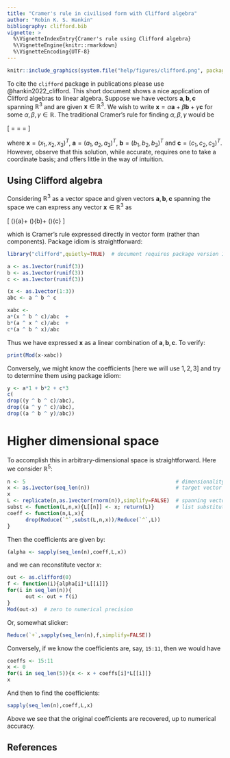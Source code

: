 ```yaml
---
title: "Cramer's rule in civilised form with Clifford algebra"
author: "Robin K. S. Hankin"
bibliography: clifford.bib
vignette: >
  %\VignetteIndexEntry{Cramer's rule using Clifford algebra}
  %\VignetteEngine{knitr::rmarkdown}
  %\VignetteEncoding{UTF-8}
---
```


```r
knitr::include_graphics(system.file("help/figures/clifford.png", package = "clifford"))
```

To cite the `clifford` package in publications please use
@hankin2022_clifford.  This short document shows a nice application of
Clifford algebras to linear algebra.  Suppose we have vectors
${\mathbf a}, {\mathbf b}, {\mathbf c}$ spanning $\mathbb{R}^3$ and
are given ${\mathbf x}\in\mathbb{R}^3$.  We wish to write ${\mathbf
x}=\alpha {\mathbf a}+\beta {\mathbf b}+\gamma {\mathbf c}$ for some
$\alpha,\beta,\gamma\in\mathbb{R}$.  The traditional Cramer's rule for
finding $\alpha,\beta,\gamma$ would be

\[
\alpha=\frac{
	\det\begin{bmatrix}
	x_1&b_1&c_1\\
	x_2&b_2&c_2\\
	x_3&b_3&c_3
	\end{bmatrix}
	}{
	\det\begin{bmatrix}
	a_1&b_1&c_1\\
	a_2&b_2&c_2\\
	a_3&b_3&c_3
	\end{bmatrix}
}
\qquad\beta=\frac{
	\det\begin{bmatrix}
	a_1&x_1&c_1\\
	a_2&x_2&c_2\\
	a_3&x_3&c_3
	\end{bmatrix}
	}{
	\det\begin{bmatrix}
	a_1&b_1&c_1\\
	a_2&b_2&c_2\\
	a_3&b_3&c_3
	\end{bmatrix}
}
\qquad
\gamma=\frac{
	\det\begin{bmatrix}
	a_1&b_1&x_1\\
	a_2&b_2&x_2\\
	a_3&b_3&x_3
	\end{bmatrix}
	}{
	\det\begin{bmatrix}
	a_1&b_1&c_1\\
	a_2&b_2&c_2\\
	a_3&b_3&c_3
	\end{bmatrix}
}
\]

where ${\mathbf x}=(x_1,x_2,x_3)^T$, ${\mathbf a}=(a_1,a_2,a_3)^T$,
${\mathbf b}=(b_1,b_2,b_3)^T$ and ${\mathbf c}=(c_1,c_2,c_3)^T$.
However, observe that this solution, while accurate, requires one to
take a coordinate basis; and offers little in the way of intuition.

## Using Clifford algebra

Considering $\mathbb{R}^3$ as a vector space and given vectors
${\mathbf a}, {\mathbf b}, {\mathbf c}$ spanning the space we can
express any vector ${\mathbf x}\in\mathbb{R}^3$ as

\[
\left(\frac{{\mathbf x}\wedge{\mathbf b}\wedge{\mathbf c}}{{\mathbf a}\wedge{\mathbf b}\wedge{\mathbf c}}\right){\mathbf a}+
\left(\frac{{\mathbf a}\wedge{\mathbf x}\wedge{\mathbf c}}{{\mathbf a}\wedge{\mathbf b}\wedge{\mathbf c}}\right){\mathbf b}+
\left(\frac{{\mathbf a}\wedge{\mathbf b}\wedge{\mathbf x}}{{\mathbf a}\wedge{\mathbf b}\wedge{\mathbf c}}\right){\mathbf c}
\]

which is Cramer's rule expressed directly in vector form (rather than
components).  Package idiom is straightforward:

```r
library("clifford",quietly=TRUE)  # document requires package version 1.0-9 or above
```


```r
a <- as.1vector(runif(3))
b <- as.1vector(runif(3))
c <- as.1vector(runif(3))

(x <- as.1vector(1:3))
abc <- a ^ b ^ c

xabc <-
a*(x ^ b ^ c)/abc  + 
b*(a ^ x ^ c)/abc  + 
c*(a ^ b ^ x)/abc  
```

Thus we have expressed ${\mathbf x}$ as a linear combination of
${\mathbf a},{\mathbf b},{\mathbf c}$.  To verify:

```r
print(Mod(x-xabc))
```

Conversely, we might know the coefficients [here we will use
$1,2,3$] and try to determine them using package idiom:

```r
y <- a*1 + b*2 + c*3
c(
drop((y ^ b ^ c)/abc),
drop((a ^ y ^ c)/abc),
drop((a ^ b ^ y)/abc))
```


# Higher dimensional space

To accomplish this in arbitrary-dimensional space is straightforward.
Here we consider $\mathbb{R}^{5}$:

```r
n <- 5                                                 # dimensionality of space
x <- as.1vector(seq_len(n))                            # target vector
x
L <- replicate(n,as.1vector(rnorm(n)),simplify=FALSE)  # spanning vectors
subst <- function(L,n,x){L[[n]] <- x; return(L)}       # list substitution
coeff <- function(n,L,x){
      drop(Reduce(`^`,subst(L,n,x))/Reduce(`^`,L))
}
```

Then the coefficients are given by:

```r
(alpha <- sapply(seq_len(n),coeff,L,x))
```

and we can reconstitute vector $x$:

```r
out <- as.clifford(0)
f <- function(i){alpha[i]*L[[i]]}
for(i in seq_len(n)){
      out <- out + f(i)
}
Mod(out-x)  # zero to numerical precision
```

Or, somewhat slicker:

```r
Reduce(`+`,sapply(seq_len(n),f,simplify=FALSE))
```


Conversely, if we know the coefficients are, say, `15:11`, then we would have

```r
coeffs <- 15:11
x <- 0
for(i in seq_len(5)){x <- x + coeffs[i]*L[[i]]}
x
```

And then to find the coefficients:

```r
sapply(seq_len(n),coeff,L,x)
```

Above we see that the original coefficients are recovered, up to numerical accuracy.

## References